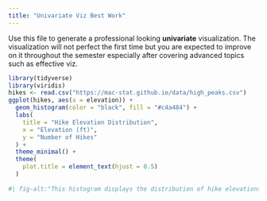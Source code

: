 ```yaml
---
title: "Univariate Viz Best Work"
---
```


Use this file to generate a professional looking **univariate** visualization.
The visualization will not perfect the first time but you are expected to improve on it throughout the semester especially after covering advanced topics such as effective viz.

```r
library(tidyverse)
library(viridis)
hikes <- read.csv("https://mac-stat.github.io/data/high_peaks.csv")
ggplot(hikes, aes(x = elevation)) +
  geom_histogram(color = "black", fill = "#c4a484") + 
  labs( 
    title = "Hike Elevation Distribution",
    x = "Elevation (ft)", 
    y = "Number of Hikes"
  ) +
  theme_minimal() +
  theme(
    plot.title = element_text(hjust = 0.5) 
  )
  
#| fig-alt:"This histogram displays the distribution of hike elevations in the High Peaks region. The x-axis represents elevation in feet, while the y-axis represents the number of hikes. The bars, filled in brown with black borders, show the frequency of hikes at different elevation levels, indicating whether most hikes occur at lower or higher elevations."
```

